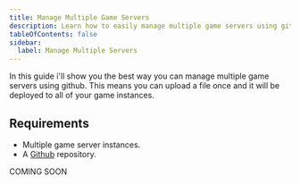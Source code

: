 ```yaml
---
title: Manage Multiple Game Servers
description: Learn how to easily manage multiple game servers using github.
tableOfContents: false
sidebar:
  label: Manage Multiple Servers
---
```


In this guide i'll show you the best way you can manage multiple game servers using github. This means you can upload a file once and it will be deployed to all of your game instances.

## Requirements
- Multiple game server instances.
- A [Github](https://github.com/) repository.

COMING SOON